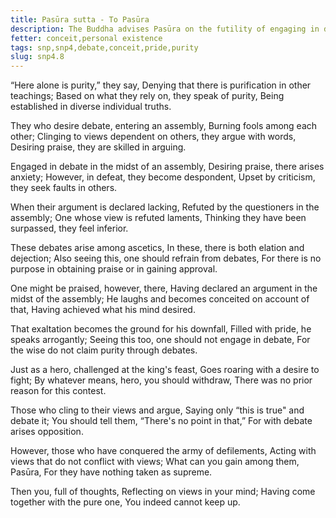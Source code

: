 ```yaml
---
title: Pasūra sutta - To Pasūra
description: The Buddha advises Pasūra on the futility of engaging in debates and the dangers of becoming conceited.
fetter: conceit,personal existence
tags: snp,snp4,debate,conceit,pride,purity
slug: snp4.8
---
```


“Here alone is purity,” they say,
Denying that there is purification in other teachings;
Based on what they rely on, they speak of purity,
Being established in diverse individual truths.

They who desire debate, entering an assembly,
Burning fools among each other;
Clinging to views dependent on others, they argue with words,
Desiring praise, they are skilled in arguing.

Engaged in debate in the midst of an assembly,
Desiring praise, there arises anxiety;
However, in defeat, they become despondent,
Upset by criticism, they seek faults in others.

When their argument is declared lacking,
Refuted by the questioners in the assembly;
One whose view is refuted laments,
Thinking they have been surpassed, they feel inferior.

These debates arise among ascetics,
In these, there is both elation and dejection;
Also seeing this, one should refrain from debates,
For there is no purpose in obtaining praise or in gaining approval.

One might be praised, however, there,
Having declared an argument in the midst of the assembly;
He laughs and becomes conceited on account of that,
Having achieved what his mind desired.

That exaltation becomes the ground for his downfall,
Filled with pride, he speaks arrogantly;
Seeing this too, one should not engage in debate,
For the wise do not claim purity through debates.

Just as a hero, challenged at the king's feast,
Goes roaring with a desire to fight;
By whatever means, hero, you should withdraw,
There was no prior reason for this contest.

Those who cling to their views and argue,
Saying only “this is true" and debate it;
You should tell them, “There's no point in that,”
For with debate arises opposition.

However, those who have conquered the army of defilements,
Acting with views that do not conflict with views;
What can you gain among them, Pasūra,
For they have nothing taken as supreme.

Then you, full of thoughts,
Reflecting on views in your mind;
Having come together with the pure one,
You indeed cannot keep up.